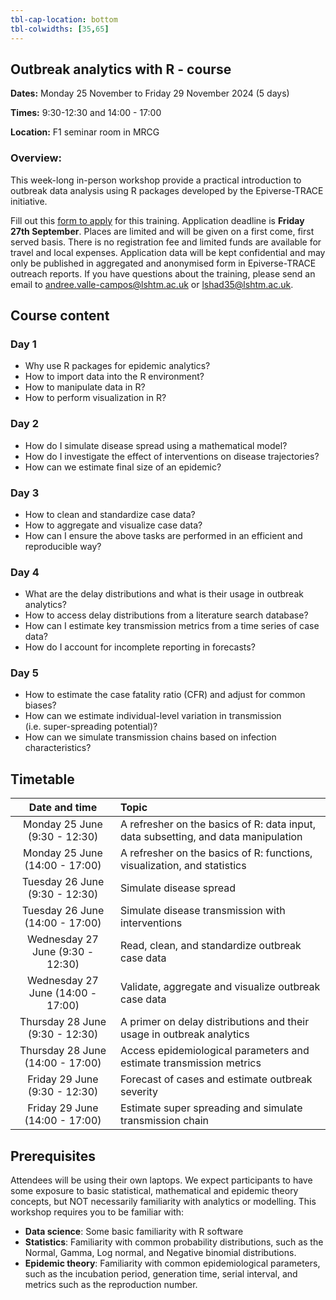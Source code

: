 ```yaml
---
tbl-cap-location: bottom
tbl-colwidths: [35,65]
---
```


## Outbreak analytics with R - course {#pre-summit-training}

**Dates:** Monday 25 November to Friday 29 November 2024 (5 days)

**Times:** 9:30-12:30 and 14:00 - 17:00

**Location:** F1 seminar room in MRCG

### Overview:

This week-long in-person workshop provide a practical introduction to outbreak data analysis using R packages developed by the Epiverse-TRACE initiative.

Fill out this [form to apply](https://forms.office.com/Pages/DesignPageV2.aspx?subpage=design&token=09a01e121b9447dbbec65057eece25af&id=oaKtcild7U6xlPh0V3cUnuJi79dolFdJoZ1qVAcSQu9UMVNUTzdEWk9CNTJMNFZNQlM2UlQ4UDNHVi4u) for this training. Application deadline is **Friday 27th September**. Places are limited and will be given on a first come, first served basis. There is no registration fee and limited funds are available for travel and local expenses. Application data will be kept confidential and may only be published in aggregated and anonymised form in Epiverse-TRACE outreach reports. If you have questions about the training, please send an email to [andree.valle-campos\@lshtm.ac.uk]() or [lshad35\@lshtm.ac.uk]().

## Course content

### Day 1

-   Why use R packages for epidemic analytics?
-   How to import data into the R environment?
-   How to manipulate data in R?
-   How to perform visualization in R?

### Day 2

-   How do I simulate disease spread using a mathematical model?
-   How do I investigate the effect of interventions on disease trajectories?
-   How can we estimate final size of an epidemic?

### Day 3

-   How to clean and standardize case data?
-   How to aggregate and visualize case data?
-   How can I ensure the above tasks are performed in an efficient and reproducible way?

### Day 4

-   What are the delay distributions and what is their usage in outbreak analytics?
-   How to access delay distributions from a literature search database?
-   How can I estimate key transmission metrics from a time series of case data?
-   How do I account for incomplete reporting in forecasts?

### Day 5

-   How to estimate the case fatality ratio (CFR) and adjust for common biases?
-   How can we estimate individual-level variation in transmission (i.e. super-spreading potential)?
-   How can we simulate transmission chains based on infection characteristics?

## Timetable

|           Date and time           | Topic                                                                              |
|:----------------------:|:-----------------------------------------------|
|  Monday 25 June (9:30 - 12:30)   | A refresher on the basics of R: data input, data subsetting, and data manipulation |
|  Monday 25 June (14:00 - 17:00)   | A refresher on the basics of R: functions, visualization, and statistics           |
|  Tuesday 26 June (9:30 - 12:30)   | Simulate disease spread                                                            |
|  Tuesday 26 June (14:00 - 17:00)  | Simulate disease transmission with interventions                                   |
|  Wednesday 27 June (9:30 - 12:30)  | Read, clean, and standardize outbreak case data                                    |
|  Wednesday 27 June (14:00 - 17:00) | Validate, aggregate and visualize outbreak case data                               |
|  Thursday 28 June (9:30 - 12:30)  | A primer on delay distributions and their usage in outbreak analytics              |
|  Thursday 28 June (14:00 - 17:00)  | Access epidemiological parameters and estimate transmission metrics                |
|  Friday 29 June (9:30 - 12:30)   | Forecast of cases and estimate outbreak severity                                   |
|  Friday 29 June (14:00 - 17:00)   | Estimate super spreading and simulate transmission chain                           |

## Prerequisites

Attendees will be using their own laptops. We expect participants to have some exposure to basic statistical, mathematical and epidemic theory concepts, but NOT necessarily familiarity with analytics or modelling. This workshop requires you to be familiar with:

-   **Data science**: Some basic familiarity with R software
-   **Statistics**: Familiarity with common probability distributions, such as the Normal, Gamma, Log normal, and Negative binomial distributions.
-   **Epidemic theory**: Familiarity with common epidemiological parameters, such as the incubation period, generation time, serial interval, and metrics such as the reproduction number.
